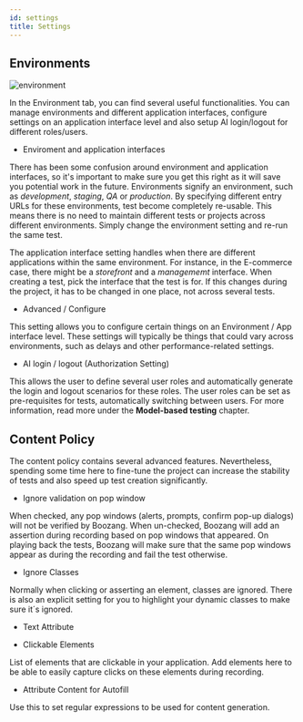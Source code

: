 ```yaml
---
id: settings
title: Settings
---
```


## Environments

![environment](../images/environment.png)

In the Environment tab, you can find several useful functionalities. You can manage environments and different application interfaces, configure settings on an application interface level and also setup AI login/logout for different roles/users.

- Enviroment and application interfaces

There has been some confusion around environment and application interfaces, so it's important to make sure you get this right as it will save you potential work in the future. Environments signify an environment, such as *development*, *staging*, *QA* or *production*. By specifying different entry URLs for these environments, test become completely re-usable. This means there is no need to maintain different tests or projects across different environments. Simply change the environment setting and re-run the same test.

The application interface setting handles when there are different applications within the same environment. For instance, in the E-commerce case, there might be a *storefront* and a *managememt* interface. When creating a test, pick the interface that the test is for. If this changes during the project, it has to be changed in one place, not across several tests.

- Advanced / Configure

This setting allows you to configure certain things on an Environment / App interface level. These settings will typically be things that could vary across environments, such as delays and other performance-related settings. 

- AI login / logout (Authorization Setting)

This allows the user to define several user roles and automatically generate the login and logout scenarios for these roles. The user roles can be set as pre-requisites for tests, automatically switching between users. For more information, read more under the **Model-based testing** chapter. 

## Content Policy

The content policy contains several advanced features. Nevertheless, spending some time here to fine-tune the project can increase the stability of tests and also speed up test creation significantly.

- Ignore validation on pop window

When checked, any pop windows (alerts, prompts, confirm pop-up dialogs) will not be verified by Boozang. When un-checked, Boozang will add an assertion during recording based on pop windows that appeared. On playing back the tests, Boozang will make sure that the same pop windows appear as during the recording and fail the test otherwise. 

- Ignore Classes

Normally when clicking or asserting an element, classes are ignored. There is also an explicit setting for you to highlight your dynamic classes to make sure it´s ignored. 

- Text Attribute

- Clickable Elements

List of elements that are clickable in your application. Add elements here to be able to easily capture clicks on these elements during recording. 

- Attribute Content for Autofill

Use this to set regular expressions to be used for content generation. 